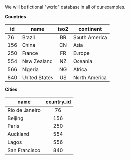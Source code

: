 

<Collapsable title="Toggle Example Tables">

We will be fictional "world" database in all of our examples.


<div className="DummyData">
<div className="">
<strong>Countries</strong>

| id  | name          | iso2 | continent     |
| --- | ------------- | :--: | ------------- |
| 76  | Brazil        |  BR  | South America |
| 156 | China         |  CN  | Asia          |
| 250 | France        |  FR  | Europe        |
| 554 | New Zealand   |  NZ  | Oceania       |
| 566 | Nigeria       |  NG  | Africa        |
| 840 | United States |  US  | North America |

</div>
<div className="">
<strong>Cities</strong>

| name           | country_id |
| -------------- | :--------: |
| Rio de Janeiro |     76     |
| Beijing        |    156     |
| Paris          |    250     |
| Auckland       |    554     |
| Lagos          |    556     |
| San Francisco  |    840     |

</div>
</div>

</Collapsable>